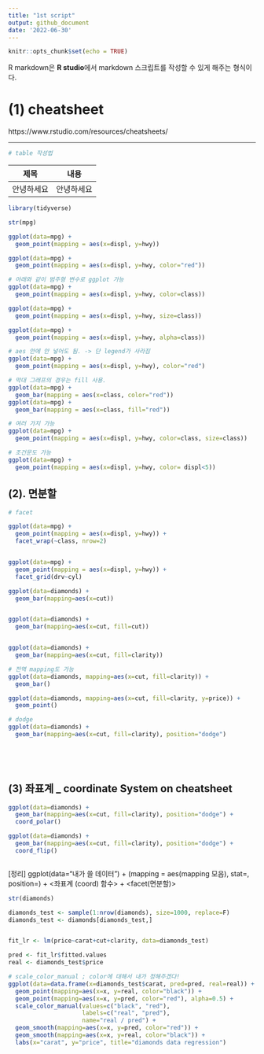 ```yaml
---
title: "1st script"
output: github_document
date: '2022-06-30'
---
```


```r
knitr::opts_chunk$set(echo = TRUE)
```


R markdown은 **R studio**에서 markdown 스크립트를 작성할 수 있게 해주는 형식이다.

# (1) cheatsheet

https://www.rstudio.com/resources/cheatsheets/


----
```r
# table 작성법
```

|제목|내용|
|:-:|----|
|안녕하세요|안녕하세요|


```r
library(tidyverse)

str(mpg)

ggplot(data=mpg) +
  geom_point(mapping = aes(x=displ, y=hwy))

ggplot(data=mpg) +
  geom_point(mapping = aes(x=displ, y=hwy, color="red"))

# 아래와 같이 범주형 변수로 ggplot 가능
ggplot(data=mpg) +
  geom_point(mapping = aes(x=displ, y=hwy, color=class))

ggplot(data=mpg) +
  geom_point(mapping = aes(x=displ, y=hwy, size=class))

ggplot(data=mpg) +
  geom_point(mapping = aes(x=displ, y=hwy, alpha=class))

```


```r
# aes 안에 안 넣어도 됨. -> 단 legend가 사라짐
ggplot(data=mpg) +
  geom_point(mapping = aes(x=displ, y=hwy), color="red")

# 막대 그래프의 경우는 fill 사용.
ggplot(data=mpg) +
  geom_bar(mapping = aes(x=class, color="red"))
ggplot(data=mpg) +
  geom_bar(mapping = aes(x=class, fill="red"))

# 여러 가지 가능
ggplot(data=mpg) +
  geom_point(mapping = aes(x=displ, y=hwy, color=class, size=class))

# 조건문도 가능
ggplot(data=mpg) +
  geom_point(mapping = aes(x=displ, y=hwy, color= displ<5))
```

## (2). 면분할

```r
# facet

ggplot(data=mpg) +
  geom_point(mapping = aes(x=displ, y=hwy)) +
  facet_wrap(~class, nrow=2)


ggplot(data=mpg) +
  geom_point(mapping = aes(x=displ, y=hwy)) +
  facet_grid(drv~cyl)
```


```r
ggplot(data=diamonds) +
  geom_bar(mapping=aes(x=cut))


ggplot(data=diamonds) +
  geom_bar(mapping=aes(x=cut, fill=cut))


ggplot(data=diamonds) +
  geom_bar(mapping=aes(x=cut, fill=clarity))

# 전역 mapping도 가능
ggplot(data=diamonds, mapping=aes(x=cut, fill=clarity)) +
  geom_bar()

ggplot(data=diamonds, mapping=aes(x=cut, fill=clarity, y=price)) +
  geom_point()

# dodge
ggplot(data=diamonds) +
  geom_bar(mapping=aes(x=cut, fill=clarity), position="dodge")



  
```


## (3) 좌표계 _ coordinate System on cheatsheet
```r
ggplot(data=diamonds) +
  geom_bar(mapping=aes(x=cut, fill=clarity), position="dodge") +
  coord_polar()

ggplot(data=diamonds) +
  geom_bar(mapping=aes(x=cut, fill=clarity), position="dodge") +
  coord_flip()



```


[정리]
ggplot(data="내가 쓸 데이터") + 
  <geom 함수>(mapping = aes(mapping 모음), stat=<stat>, position=<dodge같은거>) +
  <좌표계 (coord) 함수> +
  <facet(면분할)>
  
  
```r
str(diamonds)

diamonds_test <- sample(1:nrow(diamonds), size=1000, replace=F)
diamonds_test <- diamonds[diamonds_test,]


fit_lr <- lm(price~carat+cut+clarity, data=diamonds_test)

pred <- fit_lr$fitted.values
real <- diamonds_test$price

# scale_color_manual ; color에 대해서 내가 정해주겠다!
ggplot(data=data.frame(x=diamonds_test$carat, pred=pred, real=real)) +
  geom_point(mapping=aes(x=x, y=real, color="black")) +
  geom_point(mapping=aes(x=x, y=pred, color="red"), alpha=0.5) +
  scale_color_manual(values=c("black", "red"),
                     labels=c("real", "pred"),
                     name="real / pred") +
  geom_smooth(mapping=aes(x=x, y=pred, color="red")) + 
  geom_smooth(mapping=aes(x=x, y=real, color="black")) +
  labs(x="carat", y="price", title="diamonds data regression")


```













